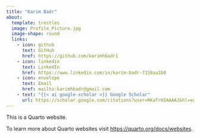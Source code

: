 ```yaml
---
title: "Karim Badr"
about:
  template: trestles
  image: Profile_Picture.jpg
  image-shape: round
  links: 
    - icon: github
      text: GitHub
      href: https://github.com/karimhbadr1
    - icon: linkedin
      text: LinkedIn
      href: https://www.linkedin.com/in/karim-badr-7158aa1b0
    - icon: envelope
      text: Email
      href: mailto:karimhbadr@gmail.com 
    - text: "{{< ai google-scholar >}} Google Scholar"
      url: https://scholar.google.com/citations?user=RKaTrHIAAAAJ&hl=en
---
```


This is a Quarto website.

To learn more about Quarto websites visit <https://quarto.org/docs/websites>.
